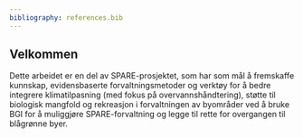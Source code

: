 ```yaml
---
bibliography: references.bib
---
```


## Velkommen {.unnumbered}

Dette arbeidet er en del av SPARE-prosjektet, som har som mål å fremskaffe kunnskap, evidensbaserte forvaltningsmetoder og verktøy for å bedre integrere klimatilpasning (med fokus på overvannshåndtering), støtte til biologisk mangfold og rekreasjon i forvaltningen av byområder ved å bruke BGI for å muliggjøre SPARE-forvaltning og legge til rette for overgangen til blågrønne byer.

